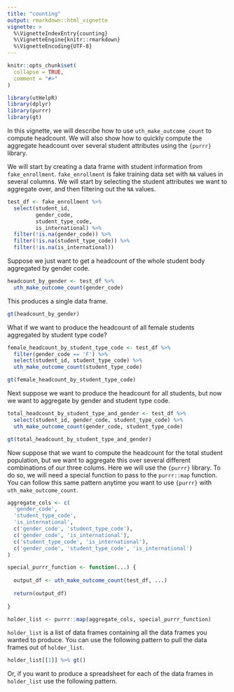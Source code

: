 ```yaml
---
title: "counting"
output: rmarkdown::html_vignette
vignette: >
  %\VignetteIndexEntry{counting}
  %\VignetteEngine{knitr::rmarkdown}
  %\VignetteEncoding{UTF-8}
---
```


```r
knitr::opts_chunk$set(
  collapse = TRUE,
  comment = "#>"
)
```

```r
library(utHelpR)
library(dplyr)
library(purrr)
library(gt)
```

In this vignette, we will describe how to use `uth_make_outcome_count` to compute headcount. We will also show how to quickly compute the aggregate headcount over several student attributes using the `{purrr}` library. 

We will start by creating a data frame with student information from `fake_enrollment`. `fake_enrollment` is fake training data set with `NA` values in several columns. We will start by selecting the student attributes we want to aggregate over, and then filtering out the `NA` values.

```r
test_df <- fake_enrollment %>% 
  select(student_id, 
         gender_code,
         student_type_code, 
         is_international) %>% 
  filter(!is.na(gender_code)) %>% 
  filter(!is.na(student_type_code)) %>% 
  filter(!is.na(is_international))
```

Suppose we just want to get a headcount of the whole student body aggregated by gender code. 

```r
headcount_by_gender <- test_df %>% 
  uth_make_outcome_count(gender_code)
```

This produces a single data frame.

```r
gt(headcount_by_gender)
```

What if we want to produce the headcount of all female students aggregated by student type code?

```r
female_headcount_by_student_type_code <- test_df %>% 
  filter(gender_code == 'F') %>%
  select(student_id, student_type_code) %>% 
  uth_make_outcome_count(student_type_code)

gt(female_headcount_by_student_type_code)
```

Next suppose we want to produce the headcount for all students, but now we want to aggregate by gender and student type code.

```r
total_headcount_by_student_type_and_gender <- test_df %>% 
  select(student_id, gender_code, student_type_code) %>% 
  uth_make_outcome_count(gender_code, student_type_code)

gt(total_headcount_by_student_type_and_gender)
```

Now suppose that we want to compute the headcount for the total student population, but we want to aggregate this over several different combinations of our three colums. Here we will use the `{purrr}` library. To do so, we will need a special function to pass to the `purrr::map` function. You can follow this same pattern anytime you want to use `{purrr}` with `uth_make_outcome_count`.

```r
aggregate_cols <- c(
  'gender_code', 
  'student_type_code',
  'is_international',
  c('gender_code', 'student_type_code'),
  c('gender_code', 'is_international'),
  c('student_type_code', 'is_international'),
  c('gender_code', 'student_type_code', 'is_international')
)

special_purrr_function <- function(...) {
  
  output_df <- uth_make_outcome_count(test_df, ...)
  
  return(output_df)
  
}

holder_list <- purrr::map(aggregate_cols, special_purrr_function)
```

`holder_list` is a list of data frames containing all the data frames you wanted to produce. You can use the following pattern to pull the data frames out of `holder_list`.

```r
holder_list[[1]] %>% gt()
```

Or, if you want to produce a spreadsheet for each of the data frames in `holder_list` use the following pattern.

